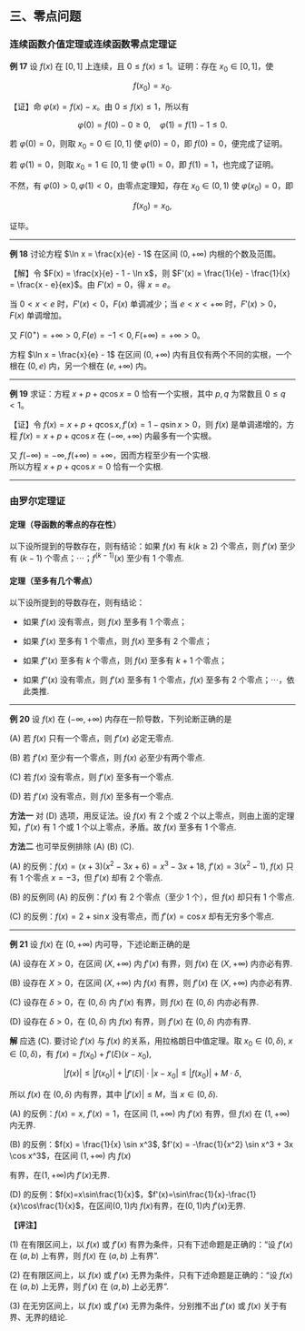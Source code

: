 
## 三、零点问题

### 连续函数介值定理或连续函数零点定理证

**例 17** 设 $f(x)$ 在 $[0, 1]$ 上连续，且 $0 \leqslant f(x) \leqslant 1$。证明：存在 $x_0 \in [0, 1]$，使

$$
f(x_0) = x_0.
$$

【证】命 $\varphi(x) = f(x) - x$。由 $0 \leqslant f(x) \leqslant 1$，所以有

$$
\varphi(0) = f(0) - 0 \geqslant 0, \quad \varphi(1) = f(1) - 1 \leqslant 0.
$$

若 $\varphi(0) = 0$，则取 $x_0 = 0 \in [0, 1]$ 使 $\varphi(0) = 0$，即 $f(0) = 0$，便完成了证明。

若 $\varphi(1) = 0$，则取 $x_0 = 1 \in [0, 1]$ 使 $\varphi(1) = 0$，即 $f(1) = 1$，也完成了证明。

不然，有 $\varphi(0) > 0, \varphi(1) < 0$，由零点定理知，存在 $x_0 \in (0, 1)$ 使 $\varphi(x_0) = 0$，即

$$
f(x_0) = x_0,
$$

证毕。

---

**例 18** 讨论方程 $\ln x = \frac{x}{e} - 1$ 在区间 $(0, +\infty)$ 内根的个数及范围。

【解】令 $F(x) = \frac{x}{e} - 1 - \ln x$，则 $F'(x) = \frac{1}{e} - \frac{1}{x} = \frac{x - e}{ex}$。由 $F'(x) = 0$，得 $x = e$。

当 $0 < x < e$ 时，$F'(x) < 0$，$F(x)$ 单调减少；当 $e < x < +\infty$ 时，$F'(x) > 0$，$F(x)$ 单调增加。

又 $F(0^+) = +\infty > 0, F(e) = -1 < 0, F(+\infty) = +\infty > 0$。

方程 $\ln x = \frac{x}{e} - 1$ 在区间 $(0, +\infty)$ 内有且仅有两个不同的实根，一个根在 $(0, e)$ 内，另一个根在 $(e, +\infty)$ 内。

---

**例 19** 求证：方程 $x + p + q \cos x = 0$ 恰有一个实根，其中 $p, q$ 为常数且 $0 \leqslant q < 1$。

【证】令 $f(x) = x + p + q \cos x, f'(x) = 1 - q \sin x > 0$，则 $f(x)$ 是单调递增的，方程 $f(x) = x + p + q \cos x$ 在 $(-\infty, +\infty)$ 内最多有一个实根。

又 $f(-\infty)=-\infty, f(+\infty)=+\infty$，因而方程至少有一个实根.  
所以方程 $x + p + q\cos x = 0$ 恰有一个实根.

---

### 由罗尔定理证

#### 定理（导函数的零点的存在性）
以下设所提到的导数存在，则有结论：如果 $f(x)$ 有 $k (k \geq 2)$ 个零点，则 $f'(x)$ 至少有 $(k-1)$ 个零点；$\cdots$；$f^{(k-1)}(x)$ 至少有 1 个零点.

#### 定理（至多有几个零点）
以下设所提到的导数存在，则有结论：

- 如果 $f'(x)$ 没有零点，则 $f(x)$ 至多有 1 个零点；

- 如果 $f'(x)$ 至多有 1 个零点，则 $f(x)$ 至多有 2 个零点；

- 如果 $f''(x)$ 至多有 $k$ 个零点，则 $f(x)$ 至多有 $k+1$ 个零点；

- 如果 $f''(x)$ 没有零点，则 $f'(x)$ 至多有 1 个零点，$f(x)$ 至多有 2 个零点；$\cdots$，依此类推.

---

**例 20**
设 $f(x)$ 在 $(-\infty, +\infty)$ 内存在一阶导数，下列论断正确的是

(A) 若 $f(x)$ 只有一个零点，则 $f'(x)$ 必定无零点.

(B) 若 $f'(x)$ 至少有一个零点，则 $f(x)$ 必至少有两个零点.

(C) 若 $f(x)$ 没有零点，则 $f'(x)$ 至多有一个零点.

(D) 若 $f'(x)$ 没有零点，则 $f(x)$ 至多有一个零点.

**方法一**
对 (D) 选项，用反证法。设 $f(x)$ 有 2 个或 2 个以上零点，则由上面的定理知，$f'(x)$ 有 1 个或 1 个以上零点，矛盾。故 $f(x)$ 至多有 1 个零点.

**方法二**
也可举反例排除 (A) (B) (C).

(A) 的反例：$f(x) = (x+3)(x^2-3x+6) = x^3-3x+18$, $f'(x) = 3(x^2-1)$, $f(x)$ 只有 1 个零点 $x = -3$，但 $f'(x)$ 却有 2 个零点.

(B) 的反例同 (A) 的反例：$f'(x)$ 有 2 个零点（至少 1 个），但 $f(x)$ 却只有 1 个零点.

(C) 的反例：$f(x) = 2 + \sin x$ 没有零点，而 $f'(x) = \cos x$ 却有无穷多个零点.

---

**例 21**
设 $f(x)$ 在 $(0, +\infty)$ 内可导，下述论断正确的是

(A) 设存在 $X > 0$，在区间 $(X, +\infty)$ 内 $f'(x)$ 有界，则 $f(x)$ 在 $(X, +\infty)$ 内亦必有界.

(B) 设存在 $X > 0$，在区间 $(X, +\infty)$ 内 $f(x)$ 有界，则 $f'(x)$ 在 $(X, +\infty)$ 内亦必有界.

(C) 设存在 $\delta > 0$，在 $(0, \delta)$ 内 $f'(x)$ 有界，则 $f(x)$ 在 $(0, \delta)$ 内亦必有界.

(D) 设存在 $\delta > 0$，在 $(0, \delta)$ 内 $f(x)$ 有界，则 $f'(x)$ 在 $(0, \delta)$ 内亦有界.

**解**
应选 (C). 要讨论 $f'(x)$ 与 $f(x)$ 的关系，用拉格朗日中值定理。取 $x_0 \in (0, \delta)$, $x \in (0, \delta)$，有 $f(x) = f(x_0) + f'(\xi)(x-x_0)$,

$$
|f(x)| \leq \left|f(x_0)\right| + \left|f'(\xi)\right| \cdot \left|x-x_0\right| \leq \left|f(x_0)\right| + M \cdot \delta,
$$

所以 $f(x)$ 在 $(0, \delta)$ 内有界，其中 $\left|f'(x)\right| \leq M$，当 $x \in (0, \delta)$.

(A) 的反例：$f(x) = x$, $f'(x) = 1$，在区间 $(1, +\infty)$ 内 $f'(x)$ 有界，但 $f(x)$ 在 $(1, +\infty)$ 内无界.

(B) 的反例：$f(x) = \frac{1}{x} \sin x^3$, $f'(x) = -\frac{1}{x^2} \sin x^3 + 3x \cos x^3$，在区间 $(1, +\infty)$ 内 $f(x)$

有界，在$(1,+\infty)$内 $f'(x)$无界.

(D) 的反例：$f(x)=x\sin\frac{1}{x}$，$f'(x)=\sin\frac{1}{x}-\frac{1}{x}\cos\frac{1}{x}$，在区间$(0,1)$内 $f(x)$有界，在$(0,1)$内 $f'(x)$无界.

**【评注】** 

(1) 在有限区间上，以 $f(x)$ 或 $f'(x)$ 有界为条件，只有下述命题是正确的：“设 $f'(x)$ 在 $(a,b)$ 上有界，则 $f(x)$ 在 $(a,b)$ 上有界”.

(2) 在有限区间上，以 $f(x)$ 或 $f'(x)$ 无界为条件，只有下述命题是正确的：“设 $f(x)$ 在 $(a,b)$ 上无界，则 $f'(x)$ 在 $(a,b)$ 上必无界”.

(3) 在无穷区间上，以 $f(x)$ 或 $f'(x)$ 无界为条件，分别推不出 $f'(x)$ 或 $f(x)$ 关于有界、无界的结论.
